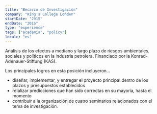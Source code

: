 ```yaml
---
title: "Becario de Investigación"
company: "King's College London"
startDate: "2015"
endDate: "2016"
type: "experience"
tags: ["academia", "policy"]
locale: "es"
---
```


Análisis de los efectos a mediano y largo plazo de riesgos ambientales, sociales y políticos en la industria petrolera. Financiado por la Konrad-Adenauer-Stiftung (KAS).

Los principales logros en esta posición incluyeron...
-	diseñar, implementar, y entregar el proyecto principal dentro de los plazos y presupuestos establecidos
-	relalizar predicciones que han sido correctas en su mayoría, hasta el momento
-	contribuir a la organización de cuatro seminarios relacionados con el tema de investigación.
